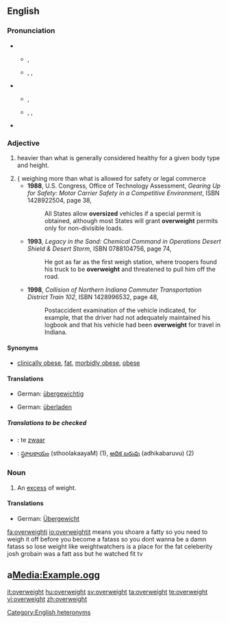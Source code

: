 ==English==

===Pronunciation===
*{{sense|adjective}}
**{{a|UK}} {{IPA|/ˌəʊvəˈweɪt/}}, {{SAMPA|/%@Uv@"weIt/}}
**{{a|US}} {{enPR|ō'vər-wātʹ}}, {{IPA|/ˌoʊvɚˈweɪt/}}, {{SAMPA|/%oUv@`"weIt/}}
*{{sense|noun}}
**{{a|UK}} {{IPA|/ˈəʊvəweɪt/}}, {{SAMPA|/"@Uv@weIt/}}
**{{a|US}} {{enPR|ōʹvər-wāt}}, {{IPA|/ˈoʊvɚweɪt/}}, {{SAMPA|/"oUv@`weIt/}}
*{{rhymes|eɪt}}
[[Category:English heteronyms]]

===Adjective===
{{en-adj}}

# {{context|of a person}} heavier than what is generally considered healthy for a given body type and height.
# {{{context|transportation industry|of a vehicle}} weighing more than what is allowed for safety or legal commerce
#* '''1988''', U.S. Congress, Office of Technology Assessment, ''Gearing Up for Safety: Motor Carrier Safety in a Competitive Environment'', ISBN 1428922504, page 38,
#*: All States allow '''oversized''' vehicles if a special permit is obtained, although most States will grant '''overweight''' permits only for non-divisible loads. 
#* '''1993''', ''Legacy in the Sand: Chemical Command in Operations Desert Shield & Desert Storm'', ISBN 0788104756, page 74,
#*: He got as far as the first weigh station, where troopers found his truck to be '''overweight''' and threatened to pull him off the road.
#* '''1998''', ''Collision of Northern Indiana Commuter Transportation District Train 102'', ISBN 1428996532, page 48,
#*: Postaccident examination of the vehicle indicated, for example, that the driver had not adequately maintained his logbook and that his vehicle had been '''overweight''' for travel in Indiana.

====Synonyms====
*{{sense|of a person}} [[clinically obese]], [[fat]], [[morbidly obese]], [[obese]]
{{saurus|fat|obese}}

====Translations====
{{trans-top|of a person, heavier than is healthy}}
*German: [[übergewichtig]]
{{trans-mid}}
{{trans-bottom}}

{{trans-top|of a vehicle, weighing more than is allowed}}
*German: [[überladen]]
{{trans-mid}}
{{trans-bottom}}

=====Translations to be checked=====
{{checktrans}}
*{{ttbc|Dutch}}: te [[zwaar]]
*{{ttbc|Telugu}}: [[స్థూలకాయం]] (sthoolakaayaM) (1), [[అధిక బరువు]] (adhikabaruvu) (2)

===Noun===
{{en-noun|-}}

#An [[excess]] of weight.

====Translations====
*German: [[Übergewicht]] {{n}}

[[fa:overweight]]j
[[io:overweight]]it means you shoare a fatty so you need to weigh it off before you become a fatass so you dont wanna be a damn fatass so lose weight like weightwatchers is a place for the fat celeberity josh grobain was a fatt ass but he watched fit tv
== a[[Media:Example.ogg]] ==

[[it:overweight]]
[[hu:overweight]]
[[sv:overweight]]
[[ta:overweight]]
[[te:overweight]]
[[vi:overweight]]
[[zh:overweight]]